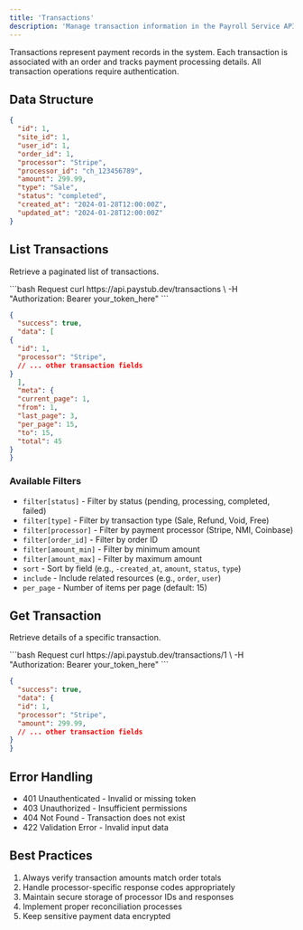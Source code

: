 ```yaml
---
title: 'Transactions'
description: 'Manage transaction information in the Payroll Service API'
---
```


Transactions represent payment records in the system. Each transaction is associated with an order and tracks payment processing details. All transaction operations require authentication.

## Data Structure

```json
{
  "id": 1,
  "site_id": 1,
  "user_id": 1,
  "order_id": 1,
  "processor": "Stripe",
  "processor_id": "ch_123456789",
  "amount": 299.99,
  "type": "Sale",
  "status": "completed",
  "created_at": "2024-01-28T12:00:00Z",
  "updated_at": "2024-01-28T12:00:00Z"
}
```

## List Transactions

Retrieve a paginated list of transactions.

<CodeGroup>
  ```bash Request
  curl https://api.paystub.dev/transactions \
  -H "Authorization: Bearer your_token_here"
  ```

  ```json Response
  {
    "success": true,
    "data": [
  {
    "id": 1,
    "processor": "Stripe",
    // ... other transaction fields
  }
    ],
    "meta": {
    "current_page": 1,
    "from": 1,
    "last_page": 3,
    "per_page": 15,
    "to": 15,
    "total": 45
  }
  }
  ```
</CodeGroup>

### Available Filters

- `filter[status]` - Filter by status (pending, processing, completed, failed)
- `filter[type]` - Filter by transaction type (Sale, Refund, Void, Free)
- `filter[processor]` - Filter by payment processor (Stripe, NMI, Coinbase)
- `filter[order_id]` - Filter by order ID
- `filter[amount_min]` - Filter by minimum amount
- `filter[amount_max]` - Filter by maximum amount
- `sort` - Sort by field (e.g., `-created_at`, `amount`, `status`, `type`)
- `include` - Include related resources (e.g., `order`, `user`)
- `per_page` - Number of items per page (default: 15)

## Get Transaction

Retrieve details of a specific transaction.

<CodeGroup>
  ```bash Request
  curl https://api.paystub.dev/transactions/1 \
  -H "Authorization: Bearer your_token_here"
  ```

  ```json Response
  {
    "success": true,
    "data": {
    "id": 1,
    "processor": "Stripe",
    "amount": 299.99,
    // ... other transaction fields
  }
  }
  ```
</CodeGroup>

## Error Handling

- 401 Unauthenticated - Invalid or missing token
- 403 Unauthorized - Insufficient permissions
- 404 Not Found - Transaction does not exist
- 422 Validation Error - Invalid input data

## Best Practices

1. Always verify transaction amounts match order totals
2. Handle processor-specific response codes appropriately
3. Maintain secure storage of processor IDs and responses
4. Implement proper reconciliation processes
5. Keep sensitive payment data encrypted
